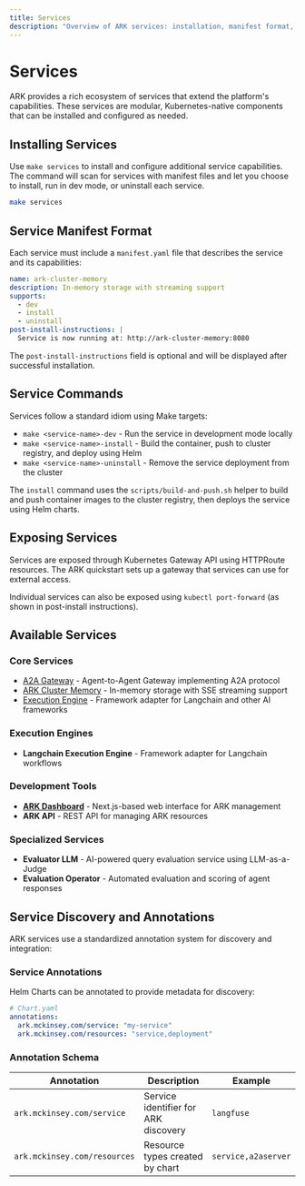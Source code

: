 ```yaml
---
title: Services
description: "Overview of ARK services: installation, manifest format, exposure, and discovery annotations"
---
```


# Services

ARK provides a rich ecosystem of services that extend the platform's capabilities. These services are modular, Kubernetes-native components that can be installed and configured as needed.

## Installing Services

Use `make services` to install and configure additional service capabilities. The command will scan for services with manifest files and let you choose to install, run in dev mode, or uninstall each service.

```bash
make services
```

## Service Manifest Format

Each service must include a `manifest.yaml` file that describes the service and its capabilities:

```yaml
name: ark-cluster-memory
description: In-memory storage with streaming support
supports:
  - dev
  - install
  - uninstall
post-install-instructions: |
  Service is now running at: http://ark-cluster-memory:8080
```

The `post-install-instructions` field is optional and will be displayed after successful installation.

## Service Commands

Services follow a standard idiom using Make targets:

- `make <service-name>-dev` - Run the service in development mode locally
- `make <service-name>-install` - Build the container, push to cluster registry, and deploy using Helm
- `make <service-name>-uninstall` - Remove the service deployment from the cluster

The `install` command uses the `scripts/build-and-push.sh` helper to build and push container images to the cluster registry, then deploys the service using Helm charts.

## Exposing Services

Services are exposed through Kubernetes Gateway API using HTTPRoute resources. The ARK quickstart sets up a gateway that services can use for external access.

Individual services can also be exposed using `kubectl port-forward` (as shown in post-install instructions).

## Available Services

### Core Services

- [A2A Gateway](/developer-guide/services/a2a-gateway) - Agent-to-Agent Gateway implementing A2A protocol
- [ARK Cluster Memory](/developer-guide/services/ark-cluster-memory) - In-memory storage with SSE streaming support
- [Execution Engine](/developer-guide/services/langchain-execution-engine) - Framework adapter for Langchain and other AI frameworks

### Execution Engines
- **Langchain Execution Engine** - Framework adapter for Langchain workflows

### Development Tools
- **[ARK Dashboard](/developer-guide/ark-dashboard)** - Next.js-based web interface for ARK management
- **ARK API** - REST API for managing ARK resources

### Specialized Services
- **Evaluator LLM** - AI-powered query evaluation service using LLM-as-a-Judge
- **Evaluation Operator** - Automated evaluation and scoring of agent responses  

## Service Discovery and Annotations

ARK services use a standardized annotation system for discovery and integration:

### Service Annotations

Helm Charts can be annotated to provide metadata for discovery:

```yaml
# Chart.yaml
annotations:
  ark.mckinsey.com/service: "my-service"
  ark.mckinsey.com/resources: "service,deployment"
```

### Annotation Schema

| Annotation | Description | Example |
|------------|-------------|---------|
| `ark.mckinsey.com/service` | Service identifier for ARK discovery | `langfuse` |
| `ark.mckinsey.com/resources` | Resource types created by chart | `service,a2aserver` |
